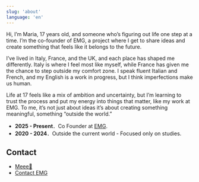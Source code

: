 ```yaml
---
slug: 'about'
language: 'en'
---
```


Hi, I’m Maria, 17 years old, and someone who’s figuring out life one step at a time. I’m the co-founder of EMG, a project where I get to share ideas and create something that feels like it belongs to the future.

I’ve lived in Italy, France, and the UK, and each place has shaped me differently. Italy is where I feel most like myself, while France has given me the chance to step outside my comfort zone. I speak fluent Italian and French, and my English is a work in progress, but I think imperfections make us human.

Life at 17 feels like a mix of ambition and uncertainty, but I’m learning to trust the process and put my energy into things that matter, like my work at EMG. To me, it’s not just about ideas it’s about creating something meaningful, something “outside the world.”


- **2025 - Present**．Co Founder at [EMG](https://extrinsicmusicgroup.com/).
- **2020 - 2024**．Outside the current world - Focused only on studies.

## Contact

- [Meee🥰](https://Instagram.com/ellaa.mariam)
- [Contact EMG](https://extrinsicmusicgroup.com/)
